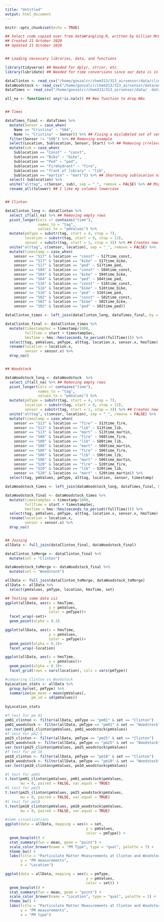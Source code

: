 ```yaml
---
title: "Untitled"
output: html_document
---
```


```r
knitr::opts_chunk$set(echo = TRUE)
```



```r
## Select code copied over from dataWrangling.R, written by Gillian McGinnis
## Created 21 October 2020
## Updated 21 October 2020


## Loading necessary libraries, data, and functions

library(tidyverse) ## Needed for dplyr, strinr, etc.
library(lubridate) ## Needed for time conversions since our data is in milliseconds.

dataClinton <- read_csv("/home/gonzalcr/chem313/313_airsensor/data/clintonData.csv")
dataWoodstock <- read_csv("/home/gonzalcr/chem313/313_airsensor/data/woodstockData.csv")
dataTimes <- read_csv("/home/gonzalcr/chem313/313_airsensor/data/  dataTimes.csv")

all_na <- function(x) any(!is.na(x)) ## New function to drop NAs


## Times

dataTimes_final <- dataTimes %>%
  mutate(Sensor = case_when(
    Name == "Cristina" ~ "S04",
    Name != "Cristina" ~ Sensor)) %>% ## Fixing a mislabeled set of sensors
  filter(Sensor != "S00") %>% ## Removing example
  select(Location, Sublocation, Sensor, Start) %>% ## Removing irrelevant columns
  mutate(sub = case_when(
    Sublocation == "Const" ~ "const",
    Sublocation == "Bike" ~ "bike",
    Sublocation == "Ped" ~ "ped",
    Sublocation == "Firehydrant" ~ "fire",
    Sublocation == "front of library" ~ "lib",
    Sublocation == "martin" ~ "mart")) %>% ## Shortening sublocation names
  select(-Sublocation) %>%
  unite("alttag", c(Sensor, sub), sep = "_", remove = FALSE) %>% ## Might be useful later
  rename_all(tolower) ## I like my columns lowercase


## Clinton

dataClinton_long <- dataClinton %>%
  select_if(all_na) %>% ## Removing empty rows
  pivot_longer(cols =! contains("time"),
               names_to = "tag",
               values_to = "pmValues") %>%
  mutate(pmType = substr(tag, start = 4, stop = 7),
         location = substr(tag, start = 9, stop = 13),
         sensor = substr(tag, start = 1, stop = 3)) %>% ## Creates new columns based on sensor number and PM type.
  unite("alttag", c(sensor, location), sep = "_", remove = FALSE) %>%
  mutate(timestamp = case_when(
    sensor == "S17" & location == "const" ~ S17time_const,
    sensor == "S17" & location == "bike" ~ S17time_bike,
    sensor == "S17" & location == "ped" ~ S17time_ped,
    sensor == "S04" & location == "const" ~ S04time_const,
    sensor == "S04" & location == "bike" ~ S04time_bike,
    sensor == "S04" & location == "ped" ~ S04time_ped,
    sensor == "S16" & location == "const" ~ S16time_const,
    sensor == "S16" & location == "bike" ~ S16time_bike,
    sensor == "S16" & location == "ped" ~ S16time_ped,
    sensor == "S02" & location == "const" ~ S02time_const,
    sensor == "S02" & location == "bike" ~ S02time_bike,
    sensor == "S02" & location == "ped" ~ S02time_ped))

dataClinton_times <- left_join(dataClinton_long, dataTimes_final, by = "alttag")

dataClinton_final <- dataClinton_times %>%
  mutate(timestampSec = timestamp/1000,
         fullTime = start + timestampSec,
         hmsTime = hms::hms(seconds_to_period((fullTime)))) %>%
  select(tag, pmValues, pmType, alttag, location.x, sensor.x, hmsTime) %>%
  rename(location = location.x,
         sensor = sensor.x) %>%
  drop_na()


## Woodstock

dataWoodstock_long <- dataWoodstock  %>%
  select_if(all_na) %>% ## Removing empty rows
  pivot_longer(cols =! contains("time"),
               names_to = "tag",
               values_to = "pmValues") %>%
  mutate(pmType = substr(tag, start = 4, stop = 7),
         location = substr(tag, start = 9, stop = 12),
         sensor = substr(tag, start = 1, stop = 3)) %>% ## Creates new columns based on sensor number and PM type.
  unite("alttag", c(sensor, location), sep = "_", remove = FALSE) %>%
  mutate(timestamp = case_when(
    sensor == "S13" & location == "fire" ~ S13time_fire,
    sensor == "S13" & location == "lib" ~ S13time_lib,
    sensor == "S13" & location == "mart" ~ S13time_martin,
    sensor == "S08" & location == "fire" ~ S08time_fire,
    sensor == "S08" & location == "lib" ~ S08time_lib,
    sensor == "S08" & location == "mart" ~ S08time_martin,
    sensor == "S06" & location == "fire" ~ S06time_fire,
    sensor == "S06" & location == "lib" ~ S06time_lib,
    sensor == "S06" & location == "mart" ~ S06time_martin,
    sensor == "S20" & location == "fire" ~ S20time_fire,
    sensor == "S20" & location == "lib" ~ S20time_lib,
    sensor == "S20" & location == "mart" ~ S20time_martin)) %>%
  select(tag, pmValues, pmType, alttag, location, sensor, timestamp)

dataWoodstock_times <- left_join(dataWoodstock_long, dataTimes_final, by = "alttag")

dataWoodstock_final <- dataWoodstock_times %>%
  mutate(timestampSec = timestamp/1000,
         fullTime = start + timestampSec,
         hmsTime = hms::hms(seconds_to_period((fullTime)))) %>%
  select(tag, pmValues, pmType, alttag, location.x, sensor.x, hmsTime) %>%
  rename(location = location.x,
         sensor = sensor.x) %>%
  drop_na()


## Joining
allData <- full_join(dataClinton_final, dataWoodstock_final)

dataClinton_toMerge <- dataClinton_final %>%
  mutate(set = "Clinton")

dataWoodstock_toMerge <- dataWoodstock_final %>%
  mutate(set = "Woodstock")

allData <- full_join(dataClinton_toMerge, dataWoodstock_toMerge)
allData <- allData %>%
  select(pmValues, pmType, location, hmsTime, set)

## Testing some data viz
ggplot(allData, aes(x = hmsTime,
                    y = pmValues,
                    color = pmType))+
  facet_wrap(~set)+
  geom_point(alpha = 0.3)

ggplot(allData, aes(x = hmsTime,
                    y = pmValues,
                    color = pmType))+
  geom_point(alpha = 0.3)+
  facet_wrap(~location)

ggplot(allData, aes(x = hmsTime,
                    y = pmValues))+
  geom_point(alpha = 0.3)+
  facet_grid(rows = vars(location), cols = vars(pmType))
```

```r
#comparing Clinton vs Woodstock 
byLocation_stats <- allData %>%
  group_by(set, pmType) %>%
  summarize(pm_mean = mean(pmValues),
            pm_sd = sd(pmValues))
  
byLocation_stats
```

```r
#f test for pm 01
pm01_clinton <- filter(allData, pmType == "pm01" & set == "Clinton")
pm01_woodstock <- filter(allData, pmType == "pm01" & set == "Woodstock") 
var.test(pm01_clinton$pmValues, pm01_woodstock$pmValues)
#f test for pm2.5
pm25_clinton <- filter(allData, pmType == "pm25" & set == "Clinton")
pm25_woodstock <- filter(allData, pmType == "pm25" & set == "Woodstock") 
var.test(pm25_clinton$pmValues, pm25_woodstock$pmValues)
#f test for pm 10
pm10_clinton <- filter(allData, pmType == "pm10" & set == "Clinton") 
pm10_woodstock <- filter(allData, pmType == "pm10" & set == "Woodstock") 
var.test(pm10_clinton$pmValues, pm10_woodstock$pmValues)
```
```r
#t test for pm01
t.test(pm01_clinton$pmValues, pm01_woodstock$pmValues, 
       mu = 0, paired = FALSE, var.equal = TRUE)
#t test for pm25
t.test(pm25_clinton$pmValues, pm25_woodstock$pmValues, 
       mu = 0, paired = FALSE, var.equal = TRUE)
#t test for pm10
t.test(pm10_clinton$pmValues, pm10_woodstock$pmValues, 
       mu = 0, paired = FALSE, var.equal = TRUE)
```

```r
#some visualizations
ggplot(data = allData, mapping = aes(x = set,
                                     y = pmValues, 
                                     color = pmType)) + 
  geom_boxplot() + 
  stat_summary(fun = mean, geom = "point") + 
  scale_color_brewer(name = "PM Type", type = "qual", palette = 7) +
  theme_bw() +
  labs(title = "Particulate Matter Measurements at Clinton and Woodstock",
       y = "PM measurements",
       x = "Location")
```
```r
ggplot(data = allData, mapping = aes(x = pmType,
                                     y = pmValues, 
                                     color = set)) + 
  geom_boxplot() + 
  stat_summary(fun = mean, geom = "point") + 
  scale_color_brewer(name = "Location", type = "qual", palette = 1) +
  theme_bw() +
  labs(title = "Particulate Matter Measurements at Clinton and Woodstock",
       y = "PM measurements",
       x = "PM type")
```


